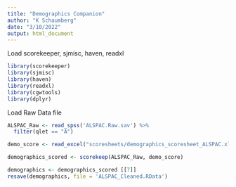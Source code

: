 ```yaml
---
title: "Demographics Companion"
author: "K Schaumberg"
date: "3/10/2022"
output: html_document
---
```


Load scorekeeper, sjmisc, haven, readxl
```r
library(scorekeeper)
library(sjmisc)
library(haven)
library(readxl)
library(cgwtools)
library(dplyr)
```

Load Raw Data file
```r
ALSPAC_Raw <- read_spss('ALSPAC.Raw.sav') %>% 
  filter(qlet == "A")
```


```r
demo_score <- read_excel("scoresheets/demographics_scoresheet_ALSPAC.xlsx")
```

```r
demographics_scored <- scorekeep(ALSPAC_Raw, demo_score)
```

```r
demographics <- demographics_scored [[7]]
resave(demographics, file = 'ALSPAC_Cleaned.RData')
```


